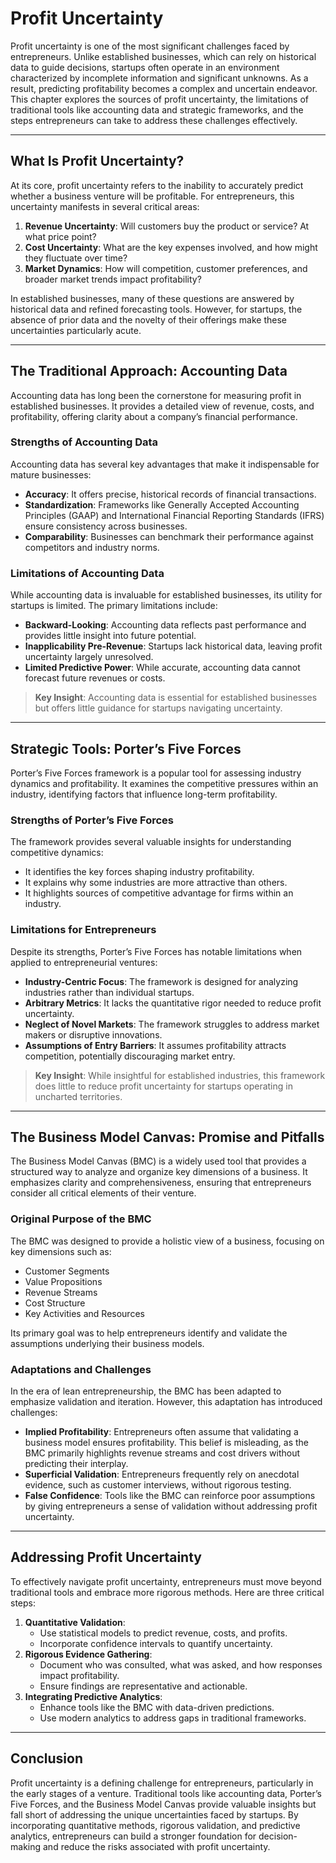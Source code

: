 # Profit Uncertainty

Profit uncertainty is one of the most significant challenges faced by entrepreneurs. Unlike established businesses, which can rely on historical data to guide decisions, startups often operate in an environment characterized by incomplete information and significant unknowns. As a result, predicting profitability becomes a complex and uncertain endeavor. This chapter explores the sources of profit uncertainty, the limitations of traditional tools like accounting data and strategic frameworks, and the steps entrepreneurs can take to address these challenges effectively.

---

## What Is Profit Uncertainty?

At its core, profit uncertainty refers to the inability to accurately predict whether a business venture will be profitable. For entrepreneurs, this uncertainty manifests in several critical areas:

1. **Revenue Uncertainty**: Will customers buy the product or service? At what price point?
2. **Cost Uncertainty**: What are the key expenses involved, and how might they fluctuate over time?
3. **Market Dynamics**: How will competition, customer preferences, and broader market trends impact profitability?

In established businesses, many of these questions are answered by historical data and refined forecasting tools. However, for startups, the absence of prior data and the novelty of their offerings make these uncertainties particularly acute.

---

## The Traditional Approach: Accounting Data

Accounting data has long been the cornerstone for measuring profit in established businesses. It provides a detailed view of revenue, costs, and profitability, offering clarity about a company’s financial performance.

### Strengths of Accounting Data

Accounting data has several key advantages that make it indispensable for mature businesses:

- **Accuracy**: It offers precise, historical records of financial transactions.
- **Standardization**: Frameworks like Generally Accepted Accounting Principles (GAAP) and International Financial Reporting Standards (IFRS) ensure consistency across businesses.
- **Comparability**: Businesses can benchmark their performance against competitors and industry norms.

### Limitations of Accounting Data

While accounting data is invaluable for established businesses, its utility for startups is limited. The primary limitations include:

- **Backward-Looking**: Accounting data reflects past performance and provides little insight into future potential.
- **Inapplicability Pre-Revenue**: Startups lack historical data, leaving profit uncertainty largely unresolved.
- **Limited Predictive Power**: While accurate, accounting data cannot forecast future revenues or costs.

> **Key Insight**: Accounting data is essential for established businesses but offers little guidance for startups navigating uncertainty.

---

## Strategic Tools: Porter’s Five Forces

Porter’s Five Forces framework is a popular tool for assessing industry dynamics and profitability. It examines the competitive pressures within an industry, identifying factors that influence long-term profitability.

### Strengths of Porter’s Five Forces

The framework provides several valuable insights for understanding competitive dynamics:

- It identifies the key forces shaping industry profitability.
- It explains why some industries are more attractive than others.
- It highlights sources of competitive advantage for firms within an industry.

### Limitations for Entrepreneurs

Despite its strengths, Porter’s Five Forces has notable limitations when applied to entrepreneurial ventures:

- **Industry-Centric Focus**: The framework is designed for analyzing industries rather than individual startups.
- **Arbitrary Metrics**: It lacks the quantitative rigor needed to reduce profit uncertainty.
- **Neglect of Novel Markets**: The framework struggles to address market makers or disruptive innovations.
- **Assumptions of Entry Barriers**: It assumes profitability attracts competition, potentially discouraging market entry.

> **Key Insight**: While insightful for established industries, this framework does little to reduce profit uncertainty for startups operating in uncharted territories.

---

## The Business Model Canvas: Promise and Pitfalls

The Business Model Canvas (BMC) is a widely used tool that provides a structured way to analyze and organize key dimensions of a business. It emphasizes clarity and comprehensiveness, ensuring that entrepreneurs consider all critical elements of their venture.

### Original Purpose of the BMC

The BMC was designed to provide a holistic view of a business, focusing on key dimensions such as:

- Customer Segments
- Value Propositions
- Revenue Streams
- Cost Structure
- Key Activities and Resources

Its primary goal was to help entrepreneurs identify and validate the assumptions underlying their business models.

### Adaptations and Challenges

In the era of lean entrepreneurship, the BMC has been adapted to emphasize validation and iteration. However, this adaptation has introduced challenges:

- **Implied Profitability**: Entrepreneurs often assume that validating a business model ensures profitability. This belief is misleading, as the BMC primarily highlights revenue streams and cost drivers without predicting their interplay.
- **Superficial Validation**: Entrepreneurs frequently rely on anecdotal evidence, such as customer interviews, without rigorous testing.
- **False Confidence**: Tools like the BMC can reinforce poor assumptions by giving entrepreneurs a sense of validation without addressing profit uncertainty.

---

## Addressing Profit Uncertainty

To effectively navigate profit uncertainty, entrepreneurs must move beyond traditional tools and embrace more rigorous methods. Here are three critical steps:

1. **Quantitative Validation**:
   - Use statistical models to predict revenue, costs, and profits.
   - Incorporate confidence intervals to quantify uncertainty.

2. **Rigorous Evidence Gathering**:
   - Document who was consulted, what was asked, and how responses impact profitability.
   - Ensure findings are representative and actionable.

3. **Integrating Predictive Analytics**:
   - Enhance tools like the BMC with data-driven predictions.
   - Use modern analytics to address gaps in traditional frameworks.

---

## Conclusion

Profit uncertainty is a defining challenge for entrepreneurs, particularly in the early stages of a venture. Traditional tools like accounting data, Porter’s Five Forces, and the Business Model Canvas provide valuable insights but fall short of addressing the unique uncertainties faced by startups. By incorporating quantitative methods, rigorous validation, and predictive analytics, entrepreneurs can build a stronger foundation for decision-making and reduce the risks associated with profit uncertainty.
